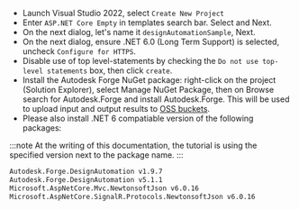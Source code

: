 
- Launch Visual Studio 2022, select `Create New Project`
- Enter `ASP.NET Core Empty` in templates search bar. Select and Next.
- On the next dialog, let's name it `designAutomationSample`, Next.
- On the next dialog, ensure .NET 6.0 (Long Term Support) is selected, uncheck `Configure for HTTPS`.
- Disable use of top level-statements by checking the `Do not use top-level statements` box, then click `create`.
- Install the Autodesk Forge NuGet package: right-click on the project (Solution Explorer), select Manage NuGet Package, then on Browse search for Autodesk.Forge and install Autodesk.Forge. This will be used to upload input and output results to [OSS buckets](https://aps.autodesk.com/en/docs/data/v2/developers_guide/basics/).
- Please also install .NET 6 compatiable version of the following packages: 

:::note
At the writing of this documentation, the tutorial is using the specified version next to the package name.
:::

```bash
Autodesk.Forge.DesignAutomation v1.9.7
Autodesk.Forge.DesignAutomation v5.1.1
Microsoft.AspNetCore.Mvc.NewtonsoftJson v6.0.16
Microsoft.AspNetCore.SignalR.Protocols.NewtonsoftJson v6.0.16
```

<ResponsiveVideo src={PreviewUrl} />
